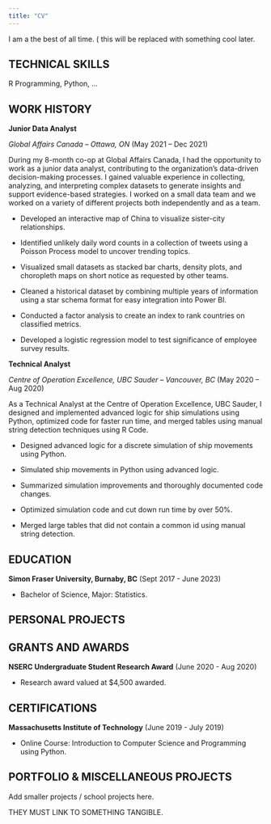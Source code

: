 ```yaml
---
title: "CV"
---
```


I am a the best of all time. ( this will be replaced with something cool later.

## TECHNICAL SKILLS

R Programming, Python, ...

## **WORK HISTORY**

**Junior Data Analyst**

*Global Affairs Canada – Ottawa, ON* (May 2021 – Dec 2021)

During my 8-month co-op at Global Affairs Canada, I had the opportunity to work as a junior data analyst, contributing to the organization's data-driven decision-making processes. I gained valuable experience in collecting, analyzing, and interpreting complex datasets to generate insights and support evidence-based strategies. I worked on a small data team and we worked on a variety of different projects both independently and as a team.


- Developed an interactive map of China to visualize sister-city relationships.

- Identified unlikely daily word counts in a collection of tweets using a Poisson Process model to uncover trending topics.

- Visualized small datasets as stacked bar charts, density plots, and choropleth maps on short notice as requested by other teams.

- Cleaned a historical dataset by combining multiple years of information using a star schema format for easy integration into Power BI.

- Conducted a factor analysis to create an index to rank countries on classified metrics.

- Developed a logistic regression model to test significance of employee survey results.

**Technical Analyst**

*Centre of Operation Excellence, UBC Sauder – Vancouver, BC* (May 2020 – Aug 2020)

As a Technical Analyst at the Centre of Operation Excellence, UBC Sauder, I designed and implemented advanced logic for ship simulations using Python, optimized code for faster run time, and merged tables using manual string detection techniques using R Code.

- Designed advanced logic for a discrete simulation of ship movements using Python.

- Simulated ship movements in Python using advanced logic.

- Summarized simulation improvements and thoroughly documented code changes.

- Optimized simulation code and cut down run time by over 50%.

- Merged large tables that did not contain a common id using manual string detection.

## **EDUCATION**

**Simon Fraser University, Burnaby, BC** (Sept 2017 - June 2023)

- Bachelor of Science, Major: Statistics.

## **PERSONAL PROJECTS**

## GRANTS AND AWARDS

**NSERC Undergraduate Student Research Award** (June 2020 - Aug 2020)

- Research award valued at $4,500 awarded.

## CERTIFICATIONS

**Massachusetts Institute of Technology** (June 2019 - July 2019)

- Online Course: Introduction to Computer Science and Programming using Python.

## **PORTFOLIO & MISCELLANEOUS PROJECTS**

Add smaller projects / school projects here. 

THEY MUST LINK TO SOMETHING TANGIBLE.